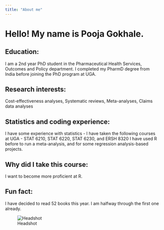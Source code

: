 ```yaml
---
title: "About me"
---
```


# Hello! My name is Pooja Gokhale.

## Education:

I am a 2nd year PhD student in the Pharmaceutical Health Services, Outcomes and Policy department. I completed my PharmD degree from India before joining the PhD program at UGA.

## Research interests:

Cost-effectiveness analyses, Systematic reviews, Meta-analyses, Claims data analyses

## Statistics and coding experience:

I have some experience with statistics - I have taken the following courses at UGA - STAT 6210, STAT 6220, STAT 6230, and ERSH 8320 I have used R before to run a meta-analysis, and for some regression analysis-based projects.

## Why did I take this course:

I want to become more proficient at R.

## Fun fact:

I have decided to read 52 books this year. I am halfway through the first one already.

![Headshot](https://raw.githubusercontent.com/PoojaGo99/PoojaGokhale-MADA-Portfolio/e72a34fd804ff2572502d92d8c6c08ec61096934/Professional_headshot.jpeg)
